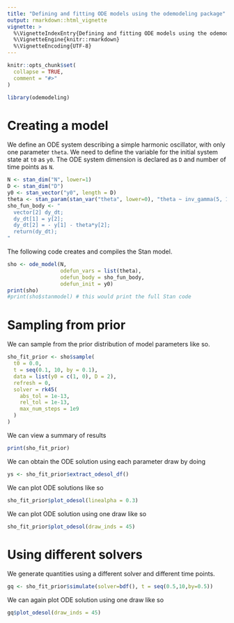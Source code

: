 ```yaml
---
title: "Defining and fitting ODE models using the odemodeling package"
output: rmarkdown::html_vignette
vignette: >
  %\VignetteIndexEntry{Defining and fitting ODE models using the odemodeling package}
  %\VignetteEngine{knitr::rmarkdown}
  %\VignetteEncoding{UTF-8}
---
```


```r
knitr::opts_chunk$set(
  collapse = TRUE,
  comment = "#>"
)
```

```r
library(odemodeling)
```

# Creating a model

We define an ODE system describing a simple harmonic oscillator, 
with only one parameter `theta`. We need to
define the variable for the initial system state at `t0` as `y0`. The ODE
system dimension is declared as `D` and number of time points as `N`.

```r
N <- stan_dim("N", lower=1)
D <- stan_dim("D")
y0 <- stan_vector("y0", length = D)
theta <- stan_param(stan_var("theta", lower=0), "theta ~ inv_gamma(5, 1);")
sho_fun_body <- "
  vector[2] dy_dt;
  dy_dt[1] = y[2];
  dy_dt[2] = - y[1] - theta*y[2];
  return(dy_dt);
"
```

The following code creates and compiles the Stan model.
```r
sho <- ode_model(N,
                 odefun_vars = list(theta), 
                 odefun_body = sho_fun_body,
                 odefun_init = y0)
print(sho)
#print(sho$stanmodel) # this would print the full Stan code
```

# Sampling from prior

We can sample from the prior distribution of model parameters like so.

```r
sho_fit_prior <- sho$sample( 
  t0 = 0.0, 
  t = seq(0.1, 10, by = 0.1),
  data = list(y0 = c(1, 0), D = 2),
  refresh = 0,
  solver = rk45(
    abs_tol = 1e-13,
    rel_tol = 1e-13,
    max_num_steps = 1e9
  )
)
```

We can view a summary of results 
```r
print(sho_fit_prior)
```

We can obtain the ODE solution using each parameter draw by doing
```r
ys <- sho_fit_prior$extract_odesol_df()
```

We can plot ODE solutions like so
```r
sho_fit_prior$plot_odesol(linealpha = 0.3)
```

We can plot ODE solution using one draw like so
```r
sho_fit_prior$plot_odesol(draw_inds = 45)
```

# Using different solvers
We generate quantities using a different solver and different time points.
```r
gq <- sho_fit_prior$simulate(solver=bdf(), t = seq(0.5,10,by=0.5))
```

We can again plot ODE solution using one draw like so
```r
gq$plot_odesol(draw_inds = 45)
```
